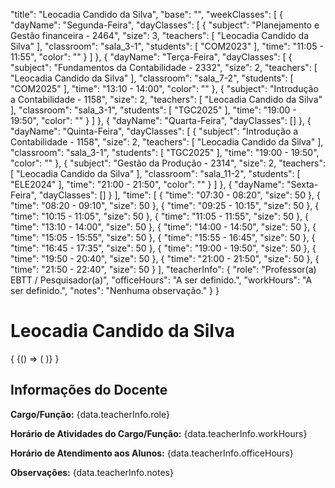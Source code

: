 
  "title": "Leocadia Candido da Silva",
  "base": "",
  "weekClasses": [
    {
      "dayName": "Segunda-Feira",
      "dayClasses": [
        {
          "subject": "Planejamento e Gestão financeira - 2464",
          "size": 3,
          "teachers": [
            "Leocadia Candido da Silva"
          ],
          "classroom": "sala_3-1",
          "students": [
            "COM2023"
          ],
          "time": "11:05 - 11:55",
          "color": ""
        }
      ]
    },
    {
      "dayName": "Terça-Feira",
      "dayClasses": [
        {
          "subject": "Fundamentos da Contabilidade - 2332",
          "size": 2,
          "teachers": [
            "Leocadia Candido da Silva"
          ],
          "classroom": "sala_7-2",
          "students": [
            "COM2025"
          ],
          "time": "13:10 - 14:00",
          "color": ""
        },
        {
          "subject": "Introdução a Contabilidade - 1158",
          "size": 2,
          "teachers": [
            "Leocadia Candido da Silva"
          ],
          "classroom": "sala_3-1",
          "students": [
            "TGC2025"
          ],
          "time": "19:00 - 19:50",
          "color": ""
        }
      ]
    },
    {
      "dayName": "Quarta-Feira",
      "dayClasses": []
    },
    {
      "dayName": "Quinta-Feira",
      "dayClasses": [
        {
          "subject": "Introdução a Contabilidade - 1158",
          "size": 2,
          "teachers": [
            "Leocadia Candido da Silva"
          ],
          "classroom": "sala_3-1",
          "students": [
            "TGC2025"
          ],
          "time": "19:00 - 19:50",
          "color": ""
        },
        {
          "subject": "Gestão da Produção - 2314",
          "size": 2,
          "teachers": [
            "Leocadia Candido da Silva"
          ],
          "classroom": "sala_11-2",
          "students": [
            "ELE2024"
          ],
          "time": "21:00 - 21:50",
          "color": ""
        }
      ]
    },
    {
      "dayName": "Sexta-Feira",
      "dayClasses": []
    }
  ],
  "time": [
    {
      "time": "07:30 - 08:20",
      "size": 50
    },
    {
      "time": "08:20 - 09:10",
      "size": 50
    },
    {
      "time": "09:25 - 10:15",
      "size": 50
    },
    {
      "time": "10:15 - 11:05",
      "size": 50
    },
    {
      "time": "11:05 - 11:55",
      "size": 50
    },
    {
      "time": "13:10 - 14:00",
      "size": 50
    },
    {
      "time": "14:00 - 14:50",
      "size": 50
    },
    {
      "time": "15:05 - 15:55",
      "size": 50
    },
    {
      "time": "15:55 - 16:45",
      "size": 50
    },
    {
      "time": "16:45 - 17:35",
      "size": 50
    },
    {
      "time": "19:00 - 19:50",
      "size": 50
    },
    {
      "time": "19:50 - 20:40",
      "size": 50
    },
    {
      "time": "21:00 - 21:50",
      "size": 50
    },
    {
      "time": "21:50 - 22:40",
      "size": 50
    }
  ],
  "teacherInfo": {
    "role": "Professor(a) EBTT / Pesquisador(a)",
    "officeHours": "A ser definido.",
    "workHours": "A ser definido.",
    "notes": "Nenhuma observação."
  }
}

# Leocadia Candido da Silva

<div>
  {
    <BrowserOnly>
      {() => (
        <Grid
          title={data.title}
          weekClasses={data.weekClasses}
          time={data.time}
        />
      )}
    </BrowserOnly>
  }
</div>

<div style={{
  border: '1px solid #ddd',
  borderRadius: '8px',
  padding: '16px',
  marginTop: '24px',
  backgroundColor: '#f9f9f9'
}}>
  <h2 style={{
    borderBottom: '2px solid #ccc',
    paddingBottom: '8px',
    marginBottom: '16px'
  }}>Informações do Docente</h2>
  <p><strong>Cargo/Função:</strong> {data.teacherInfo.role}</p>
  <p><strong>Horário de Atividades do Cargo/Função:</strong> {data.teacherInfo.workHours}</p>
  <p><strong>Horário de Atendimento aos Alunos:</strong> {data.teacherInfo.officeHours}</p>
  <p><strong>Observações:</strong> {data.teacherInfo.notes}</p>
</div>
